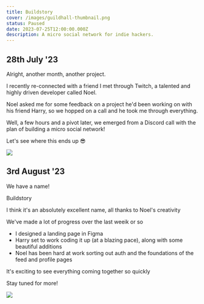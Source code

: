 ```yaml
---
title: Buildstory
cover: /images/guildhall-thumbnail.png
status: Paused
date: 2023-07-25T12:00:00.000Z
description: A micro social network for indie hackers.
---
```


## 28th July '23

Alright, another month, another project.

I recently re-connected with a friend I met through Twitch, a talented and highly driven developer called Noel.

Noel asked me for some feedback on a project he'd been working on with his friend Harry, so we hopped on a call and he took me through everything.

Well, a few hours and a pivot later, we emerged from a Discord call with the plan of building a micro social network!

Let's see where this ends up 😎

![](</images/Guild Planning - Figma 2023-07-28 12.20.51.png>)

## 3rd August '23

We have a name!

Buildstory

I think it's an absolutely excellent name, all thanks to Noel's creativity

We've made a lot of progress over the last weeik or so

* I designed a landing page in Figma
* Harry set to work coding it up (at a blazing pace), along with some beautiful additions
* Noel has been hard at work sorting out auth and the foundations of the feed and profile pages

It's exciting to see everything coming together so quickly

Stay tuned for more!

![](</images/image 1progress.png>)
